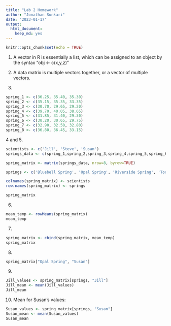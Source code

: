 ```yaml
---
title: "Lab 2 Homework"
author: "Jonathan Sunkari"
date: "2023-01-17"
output: 
  html_document: 
    keep_md: yes
---
```


```r
knitr::opts_chunk$set(echo = TRUE)
```

1. A vector in R is essentially a list, which can be assigned to an object by the syntax "obj <- c(x,y,z)"

2. A data matrix is multiple vectors together, or a vector of multiple vectors. 

3. 
```r
spring_1 <- c(36.25, 35.40, 35.30)
spring_2 <- c(35.15, 35.35, 33.35)
spring_3 <- c(30.70, 29.65, 29.20)
spring_4 <- c(39.70, 40.05, 38.65)
spring_5 <- c(31.85, 31.40, 29.30)
spring_6 <- c(30.20, 30.65, 29.75)
spring_7 <- c(32.90, 32.50, 32.80)
spring_8 <- c(36.80, 36.45, 33.15)
```

4 and 5. 
```r
scientists <- c('Jill', 'Steve', 'Susan')
springs_data <- c(spring_1,spring_2,spring_3,spring_4,spring_5,spring_6,spring_7,spring_8)

spring_matrix <- matrix(springs_data, nrow=8, byrow=TRUE)

springs <- c('Bluebell Spring', 'Opal Spring', 'Riverside Spring', 'Too Hot Spring', 'Mystery Spring', 'Emerald Spring', 'Black Spring', 'Pearl Spring')

colnames(spring_matrix) <- scientists
row.names(spring_matrix) <- springs

spring_matrix

```

6. 
```r
mean_temp <- rowMeans(spring_matrix)
mean_temp
```

7. 
```r
spring_matrix <- cbind(spring_matrix, mean_temp)
spring_matrix
```

8. 
```r
spring_matrix["Opal Spring", "Susan"]
```

9. 
```r
Jill_values <- spring_matrix[springs, "Jill"]
Jill_mean <- mean(Jill_values)
Jill_mean 
```

10. 
Mean for Susan's values: 
```r
Susan_values <- spring_matrix[springs, "Susan"]
Susan_mean <- mean(Susan_values)
Susan_mean
```

